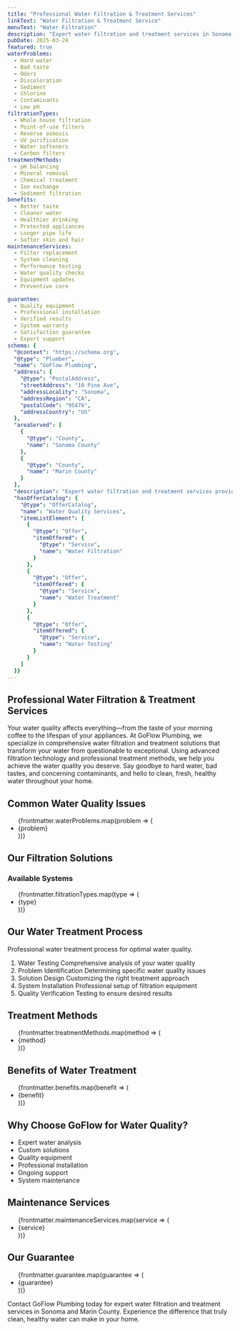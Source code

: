 ```yaml
---
title: "Professional Water Filtration & Treatment Services"
linkText: "Water Filtration & Treatment Service"
menuText: "Water Filtration"
description: "Expert water filtration and treatment services in Sonoma and Marin County. We install and maintain systems for cleaner, healthier water."
pubDate: 2025-03-24
featured: true
waterProblems:
  - Hard water
  - Bad taste
  - Odors
  - Discoloration
  - Sediment
  - Chlorine
  - Contaminants
  - Low pH
filtrationTypes:
  - Whole house filtration
  - Point-of-use filters
  - Reverse osmosis
  - UV purification
  - Water softeners
  - Carbon filters
treatmentMethods:
  - pH balancing
  - Mineral removal
  - Chemical treatment
  - Ion exchange
  - Sediment filtration
benefits:
  - Better taste
  - Cleaner water
  - Healthier drinking
  - Protected appliances
  - Longer pipe life
  - Softer skin and hair
maintenanceServices:
  - Filter replacement
  - System cleaning
  - Performance testing
  - Water quality checks
  - Equipment updates
  - Preventive care

guarantee:
  - Quality equipment
  - Professional installation
  - Verified results
  - System warranty
  - Satisfaction guarantee
  - Expert support
schema: {
  "@context": "https://schema.org",
  "@type": "Plumber",
  "name": "GoFlow Plumbing",
  "address": {
    "@type": "PostalAddress",
    "streetAddress": "10 Pine Ave",
    "addressLocality": "Sonoma",
    "addressRegion": "CA",
    "postalCode": "95476",
    "addressCountry": "US"
  },
  "areaServed": [
    {
      "@type": "County",
      "name": "Sonoma County"
    },
    {
      "@type": "County",
      "name": "Marin County"
    }
  ],
  "description": "Expert water filtration and treatment services providing cleaner, healthier water through advanced filtration systems and professional treatment solutions.",
  "hasOfferCatalog": {
    "@type": "OfferCatalog",
    "name": "Water Quality Services",
    "itemListElement": [
      {
        "@type": "Offer",
        "itemOffered": {
          "@type": "Service",
          "name": "Water Filtration"
        }
      },
      {
        "@type": "Offer",
        "itemOffered": {
          "@type": "Service",
          "name": "Water Treatment"
        }
      },
      {
        "@type": "Offer",
        "itemOffered": {
          "@type": "Service",
          "name": "Water Testing"
        }
      }
    ]
  }}
---
```


<article itemScope itemType="https://schema.org/Plumber">
<meta itemprop="name" content="GoFlow Plumbing" />
<meta itemprop="image" content="https://goflow.plumbing/images/logo.png" />
<meta itemprop="telephone" content="+17072008350" />
<meta itemprop="priceRange" content="$$" />
<div itemprop="address" itemScope itemType="https://schema.org/PostalAddress">
  <meta itemprop="streetAddress" content="10 Pine Ave" />
  <meta itemprop="addressLocality" content="Sonoma" />
  <meta itemprop="addressRegion" content="CA" />
  <meta itemprop="postalCode" content="95476" />
  <meta itemprop="addressCountry" content="US" />
</div>

<div itemScope itemType="https://schema.org/Service">
<div itemprop="makesOffer" itemscope itemtype="https://schema.org/Offer">
  <h1 itemprop="name">Professional Water Filtration & Treatment Services</h1>
</div>

<div itemprop="description">
  <p>
    Your water quality affects everything—from the taste of your morning coffee to the lifespan of your appliances. At GoFlow Plumbing, we specialize in comprehensive water filtration and treatment solutions that transform your water from questionable to exceptional. Using advanced filtration technology and professional treatment methods, we help you achieve the water quality you deserve. Say goodbye to hard water, bad tastes, and concerning contaminants, and hello to clean, fresh, healthy water throughout your home.
  </p>
</div>

<section itemScope itemType="https://schema.org/Service">
  <h2>Common Water Quality Issues</h2>

  <div itemprop="serviceOutput">
    <ul>
      {frontmatter.waterProblems.map(problem => (
        <li>{problem}</li>
      ))}
    </ul>
  </div>
</section>

<section itemScope itemType="https://schema.org/OfferCatalog">
  <h2>Our Filtration Solutions</h2>

  <div>
    <h3>Available Systems</h3>
    <ul itemprop="itemListElement">
      {frontmatter.filtrationTypes.map(type => (
        <li itemScope itemType="https://schema.org/Offer">
          <span itemprop="itemOffered" itemScope itemType="https://schema.org/Service">
            <span itemprop="name">{type}</span>
          </span>
        </li>
      ))}
    </ul>
  </div>
</section>

<section itemScope itemType="https://schema.org/HowTo">
  <h2 itemprop="name">Our Water Treatment Process</h2>
  <div itemprop="description">Professional water treatment process for optimal water quality.</div>

  <div>
    <ol>
      <li key="step1" itemScope itemType="https://schema.org/HowToStep" itemprop="step">
        <span itemprop="name">Water Testing</span>
        <span itemprop="text">Comprehensive analysis of your water quality</span>
      </li>
      <li key="step2" itemScope itemType="https://schema.org/HowToStep" itemprop="step">
        <span itemprop="name">Problem Identification</span>
        <span itemprop="text">Determining specific water quality issues</span>
      </li>
      <li key="step3" itemScope itemType="https://schema.org/HowToStep" itemprop="step">
        <span itemprop="name">Solution Design</span>
        <span itemprop="text">Customizing the right treatment approach</span>
      </li>
      <li key="step4" itemScope itemType="https://schema.org/HowToStep" itemprop="step">
        <span itemprop="name">System Installation</span>
        <span itemprop="text">Professional setup of filtration equipment</span>
      </li>
      <li key="step5" itemScope itemType="https://schema.org/HowToStep" itemprop="step">
        <span itemprop="name">Quality Verification</span>
        <span itemprop="text">Testing to ensure desired results</span>
      </li>
    </ol>
  </div>
</section>

<section itemScope itemType="https://schema.org/OfferCatalog">
  <h2>Treatment Methods</h2>

  <div>
    <ul itemprop="itemListElement">
      {frontmatter.treatmentMethods.map(method => (
        <li itemScope itemType="https://schema.org/Offer">
          <span itemprop="itemOffered" itemScope itemType="https://schema.org/Service">
            <span itemprop="name">{method}</span>
          </span>
        </li>
      ))}
    </ul>
  </div>
</section>

<section itemScope itemType="https://schema.org/Service">
  <h2>Benefits of Water Treatment</h2>

  <div itemprop="serviceOutput">
    <ul>
      {frontmatter.benefits.map(benefit => (
        <li>{benefit}</li>
      ))}
    </ul>
  </div>
</section>

<section itemScope itemType="https://schema.org/Service">
  <h2>Why Choose GoFlow for Water Quality?</h2>

  <ul itemprop="hasOfferCatalog" itemScope itemType="https://schema.org/OfferCatalog">
    <li itemprop="itemListElement" itemScope itemType="https://schema.org/Offer">
      <span itemprop="itemOffered" itemScope itemType="https://schema.org/Service">
        <span itemprop="name">Expert water analysis</span>
      </span>
    </li>
    <li itemprop="itemListElement" itemScope itemType="https://schema.org/Offer">
      <span itemprop="itemOffered" itemScope itemType="https://schema.org/Service">
        <span itemprop="name">Custom solutions</span>
      </span>
    </li>
    <li itemprop="itemListElement" itemScope itemType="https://schema.org/Offer">
      <span itemprop="itemOffered" itemScope itemType="https://schema.org/Service">
        <span itemprop="name">Quality equipment</span>
      </span>
    </li>
    <li itemprop="itemListElement" itemScope itemType="https://schema.org/Offer">
      <span itemprop="itemOffered" itemScope itemType="https://schema.org/Service">
        <span itemprop="name">Professional installation</span>
      </span>
    </li>
    <li itemprop="itemListElement" itemScope itemType="https://schema.org/Offer">
      <span itemprop="itemOffered" itemScope itemType="https://schema.org/Service">
        <span itemprop="name">Ongoing support</span>
      </span>
    </li>
    <li itemprop="itemListElement" itemScope itemType="https://schema.org/Offer">
      <span itemprop="itemOffered" itemScope itemType="https://schema.org/Service">
        <span itemprop="name">System maintenance</span>
      </span>
    </li>
  </ul>
</section>

<section itemScope itemType="https://schema.org/Service">
  <h2>Maintenance Services</h2>

  <div itemprop="serviceOutput">
    <ul>
      {frontmatter.maintenanceServices.map(service => (
        <li>{service}</li>
      ))}
    </ul>
  </div>
</section>

<section itemScope itemType="https://schema.org/Service">
  <h2>Our Guarantee</h2>

  <div itemprop="serviceOutput">
    <ul>
      {frontmatter.guarantee.map(guarantee => (
        <li>{guarantee}</li>
      ))}
    </ul>
  </div>
</section>

<section itemScope itemType="https://schema.org/ContactPoint">
  <p>
    Contact GoFlow Plumbing today for expert water filtration and treatment services in Sonoma and Marin County. Experience the difference that truly clean, healthy water can make in your home.
  </p>
</section>
</div>
</article>
